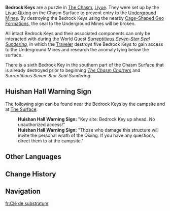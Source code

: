 {{Stub|Under-researched exploration entity that was added in Version 2.6. Information is likely missing.}}
{{See also|Cage-Shaped Geo Formation}}
{{Terminology Infobox
|image  = Bedrock Key.png
|region = Liyue
|area   = The Chasm
|type   = Exploration
}}
'''Bedrock Keys''' are a puzzle in [[The Chasm]], [[Liyue]]. They were set up by the [[Liyue Qixing]] on the Chasm Surface to prevent entry to the [[The Chasm/Underground Mines|Underground Mines]]. By destroying the Bedrock Keys using the nearby [[Cage-Shaped Geo Formation]]s, the seal to the Underground Mines will be broken.

All intact Bedrock Keys and their associated components can only be interacted with during the World Quest ''[[Surreptitious Seven-Star Seal Sundering]]'', in which the [[Traveler]] destroys five Bedrock Keys to gain access to the Underground Mines and research the anomaly lying below the surface.

There is a sixth Bedrock Key in the southern part of the Chasm Surface that is already destroyed prior to beginning ''[[The Chasm Charters]]'' and ''Surreptitious Seven-Star Seal Sundering''.

==Huishan Hall Warning Sign==
The following sign can be found near the Bedrock Keys by the campsite and at [[The Surface]]:
{{Dialogue start}}
:'''Huishan Hall Warning Sign:''' "Key site: Bedrock Key up ahead. No unauthorized access!"
:'''Huishan Hall Warning Sign:''' "Those who damage this structure will invite the personal wrath of the Qixing. If you have any questions, direct them to [[Muning|{{color|buzzword|Specialist Muning}}]] at the campsite."
{{Dialogue end}}

==Other Languages==
{{Other Languages
|en      = Bedrock Key
|zhs     = 磐键
|zhs_rm  = Pánjiàn
|zht     = 磐鍵
|zht_rm  = Pánjiàn
|zh_tl   = Huge-Rock Key
|ja      = 磐鍵
|ja_rm   = Banken{{Assumed}}
|ja_tl   = 
|ko      = {{tt|반건|磐鍵}}
|ko_rm   = Bangeon
|ko_tl   = Flat-Rock Key
|es      = Llave rocosa
|es_tl   = Rocky Key
|fr      = Clé de substratum
|fr_tl   = Substratum Key
|ru      = Скалистый затвор
|ru_tl   = 
|th      = Bedrock Key
|vi      = {{tt|Thạch Ấn|石印}}
|vi_tl   = 
|de      = Gesteinsschlüssel
|de_tl   = Rock Key
|id      = Batu Kunci
|id_tl   = Rock Key
|pt      = Chave de Rocha
|pt_tl   = Rock Key
}}

==Change History==
{{Change History|2.6}}

==Navigation==
{{Exploration Navbox|Liyue}}

[[fr:Clé de substratum]]